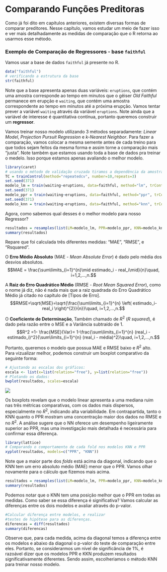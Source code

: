 # Comparando Funções Preditoras

Como já foi dito em capítulos anteriores, existem diversas formas de comparar preditores. Nesse capítulo, vamos estudar um meio de fazer isso e ver mais detalhadamente as medidas de comparação que o R retorna ao usarmos esse método.

### **Exemplo de Comparação de Regressores - base `faithful`**

Vamos usar a base de dados `faithful` já presente no R.

```r
data("faithful")
# verificando a estrutura da base
str(faithful)
```

Note que a base apresenta apenas duas variáveis: `eruptions`, que contém uma amostra corresponde ao tempo em minutos que o gêiser *Old Faithful* permanece em erupção e `waiting`, que contém uma amostra correspondente ao tempo em minutos até a próxima erupção. Vamos tentar prever a variável `waiting` através da variável `eruptions`. Note ainda que a variável de interesse é quantitativa contínua, portanto queremos construir um **regressor**.

Vamos treinar nosso modelo utilizando 3 métodos separadamente: *Linear Model*, *Projection Pursuit Regression* e *k-Nearest Neighbor*. Para fazer a comparação, vamos colocar a mesma semente antes de cada treino para que todos sejam feitos da mesma forma e assim torne a comparação mais "justa". Note também que estamos usando toda a base de dados pra treinar o medelo. Isso porque estamos apenas avaliando o melhor modelo.

```r
library(caret)
# usando o método de validação cruzada tiramos a dependência da amostra
TC = trainControl(method="repeatedcv", number=10,repeats=3)
set.seed(371)
modelo_lm = train(waiting~eruptions, data=faithful, method="lm", trControl=TC)
set.seed(371)
modelo_ppr = train(waiting~eruptions, data=faithful, method="ppr", trControl=TC)
set.seed(371)
modelo_knn = train(waiting~eruptions, data=faithful, method="knn", trControl=TC)
```

Agora, como sabemos qual desses é o melhor modelo para nosso Regressor?

```r
resultados = resamples(list(LM=modelo_lm, PPR=modelo_ppr, KNN=modelo_knn))
summary(resultados)
```

Repare que foi calculada três diferentes medidas: "MAE", "RMSE", e "Rsquared".

O **Erro Médio Absoluto** (MAE - *Mean Absolute Error*) é dado pelo média dos desvios absolutos. $$MAE = \frac{\sum\limits_{i=1}^{n}\mid estimado_i - real_i\mid}{n}\quad, i=1,2,...,n.$$

A **Raiz do Erro Quadrático Médio** (RMSE - *Root Mean Squared Error*), como o nome já diz, não é nada mais que a raiz quadrada do Erro Quadrático Médio já citado no capítulo de \[Tipos de Erro\]. $$RMSE=\sqrt{MSE}=\sqrt{\frac{\sum\limits_{i=1}^{n} \left( estimado_i-real_i \right)^{2}}{n}}\quad, i=1,2,...,n.$$

O **Coeficiente de Determinação**, Também chamado de $R^2$ (*R squared*), é dado pela razão entre o MSE e a Variância subtraído de 1. $$R^2 =1- \frac{MSE}{Var}= 1-\frac{\sum\limits_{i=1}^{n} (real_i - estimado_i)^2}{\sum\limits_{i=1}^{n} (real_i - média)^2}\quad, i=1,2,...,n.$$

Portanto, queremos o modelo que possua MAE e RMSE baixo e $R^2$ alto. Para vizualizar melhor, podemos construir um boxplot comparativo da seguinte forma:

```r
# Ajustando as escalas dos gráficos:
escala <- list(x=list(relation="free"), y=list(relation="free"))
# Plotando os dados:
bwplot(resultados, scales=escala)
```

![](https://cienciadedadosuff.github.io/assets/r/courses/machine_learning/01/images/unnamed-chunk-41-1.png)

Os boxplots revelam que o modelo linear apresenta a uma mediana ruim nas três métricas comparativas, com os dados mais dispersos, especialmente no $R^2$, indicando alta variabilidade. Em contrapartida, tanto o KNN quanto o PPR mostram uma concentração maior dos dados no RMSE e no $R^2$. A análise sugere que o NN oferece um desempenho ligeiramente superior ao PPR, mas uma investigação mais detalhada é necessária para confirmar essa diferença.

```r
library(lattice)
# Comparando o comportamento de cada fold nos modelos KNN e PPR
xyplot(resultados, models=c("PPR", "KNN"))

```

Note que a maior parte dos *folds* está acima da diagonal, indicando que o KNN tem um erro absoluto médio (MAE) menor que o PPR. Vamos olhar novamente para o cálculo que fizemos mais acima.

```r
resultados = resamples(list(LM=modelo_lm, PPR=modelo_ppr, KNN=modelo_knn))
summary(resultados)
```

Podemos notar que o KNN tem uma posição melhor que o PPR em todas as medidas. Como saber se essa diferença é significativa? Vamos calcular as diferenças entre os dois modelos e avaliar através do p-valor.

```r
#Calcular diferença entre modelos, e realizar
#testes de hipótese para as diferenças.
diferencas = diff(resultados)
summary(diferencas)
```

Observe que, para cada medida, acima da diagonal temos a diferença entre os modelos e abaixo da diagonal o p-valor do teste de comparação entre eles. Portanto, se considerarmos um nível de significância de 1%, é razoável dizer que os modelos PPR e KKN produzem resultados significativamente diferentes. Sendo assim, escolheriamos o método KNN para treinar nosso modelo.
